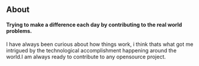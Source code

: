 ## About

#### Trying to make a difference each day by contributing to the real world problems.

I have always been curious about how things work, i think thats what got me intrigued by the technological accomplishment happening around the world.I am always ready to contribute to any opensource project.
